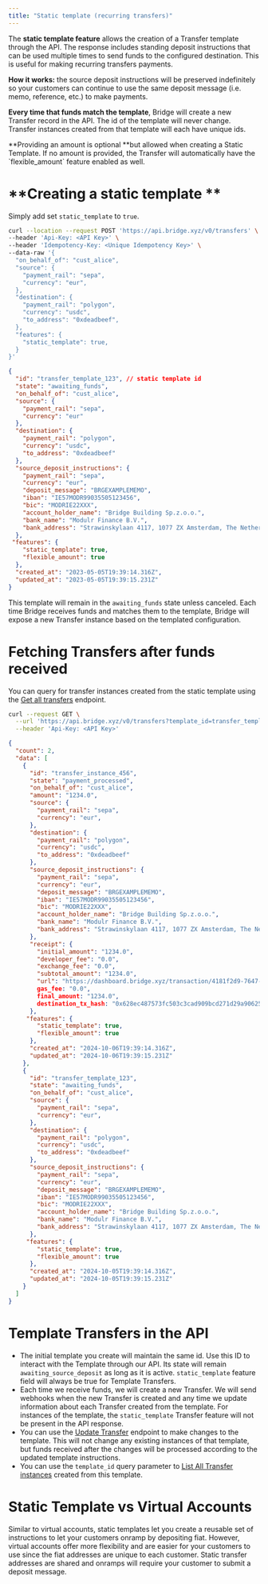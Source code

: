 ```yaml
---
title: "Static template (recurring transfers)"
---
```


The **static template feature** allows the creation of a Transfer template through the API. The response includes standing deposit instructions that can be used multiple times to send funds to the configured destination. This is useful for making recurring transfers payments.

**How it works:** the source deposit instructions will be preserved indefinitely so your customers can continue to use the same deposit message (i.e. memo, reference, etc.) to make payments.

**Every time that funds match the template**, Bridge will create a new Transfer record in the API. The id of the template will never change. Transfer instances created from that template will each have unique ids.

<Tip>
  **Providing an amount is optional **but allowed when creating a Static Template. If no amount is provided, the Transfer will automatically have the `flexible_amount` feature enabled as well.
</Tip>

# **Creating a static template **

Simply add set `static_template` to `true`.

```bash Request expandable
curl --location --request POST 'https://api.bridge.xyz/v0/transfers' \
--header 'Api-Key: <API Key>' \
--header 'Idempotency-Key: <Unique Idempotency Key>' \
--data-raw '{
  "on_behalf_of": "cust_alice",
  "source": {
    "payment_rail": "sepa",
    "currency": "eur",
  },
  "destination": {
    "payment_rail": "polygon",
    "currency": "usdc",
    "to_address": "0xdeadbeef",
  },
  "features": {
    "static_template": true,
  }
}'
```

```json Response expandable
{
  "id": "transfer_template_123", // static template id
  "state": "awaiting_funds",
  "on_behalf_of": "cust_alice",
  "source": {
    "payment_rail": "sepa",
    "currency": "eur"
  },
  "destination": {
    "payment_rail": "polygon",
    "currency": "usdc",
    "to_address": "0xdeadbeef"
  },
  "source_deposit_instructions": {
    "payment_rail": "sepa",
    "currency": "eur",
    "deposit_message": "BRGEXAMPLEMEMO",
    "iban": "IE57MODR99035505123456",
    "bic": "MODRIE22XXX",
    "account_holder_name": "Bridge Building Sp.z.o.o.",
    "bank_name": "Modulr Finance B.V.",
    "bank_address": "Strawinskylaan 4117, 1077 ZX Amsterdam, The Netherlands"
  },
 "features": {
    "static_template": true,
    "flexible_amount": true
  },
  "created_at": "2023-05-05T19:39:14.316Z",
  "updated_at": "2023-05-05T19:39:15.231Z"
}
```

This template will remain in the `awaiting_funds` state unless canceled. Each time Bridge receives funds and matches them to the template, Bridge will expose a new Transfer instance based on the templated configuration.

# **Fetching Transfers after funds received**

You can query for transfer instances created from the static template using the [<u>Get all transfers</u>](https://apidocs.bridge.xyz/reference/get_transfers) endpoint.

```bash filename
curl --request GET \
  --url 'https://api.bridge.xyz/v0/transfers?template_id=transfer_template_123' \
  --header 'Api-Key: <API Key>'
```

```json Response expandable
{
  "count": 2,
  "data": [
    {
      "id": "transfer_instance_456",
      "state": "payment_processed",
      "on_behalf_of": "cust_alice",
      "amount": "1234.0",
      "source": {
        "payment_rail": "sepa",
        "currency": "eur",
      },
      "destination": {
        "payment_rail": "polygon",
        "currency": "usdc",
        "to_address": "0xdeadbeef"
      },
      "source_deposit_instructions": {
        "payment_rail": "sepa",
        "currency": "eur",
        "deposit_message": "BRGEXAMPLEMEMO",
        "iban": "IE57MODR99035505123456",
        "bic": "MODRIE22XXX",
        "account_holder_name": "Bridge Building Sp.z.o.o.",
        "bank_name": "Modulr Finance B.V.",
        "bank_address": "Strawinskylaan 4117, 1077 ZX Amsterdam, The Netherlands"
      },
      "receipt": {
        "initial_amount": "1234.0",
        "developer_fee": "0.0",
        "exchange_fee": "0.0",
        "subtotal_amount": "1234.0",
        "url": "https://dashboard.bridge.xyz/transaction/4181f2d9-7647-4249-b340-068d6ebdf8a2/receipt/c571e913-1f94-457e-a158-4249526b847b",
        gas_fee: "0.0",
        final_amount: "1234.0",
        destination_tx_hash: "0x628ec487573fc503c3cad909bcd271d29a906257dc19a27db8cc82f213cf95e2",
      },
     "features": {
        "static_template": true,
        "flexible_amount": true
      },
      "created_at": "2024-10-06T19:39:14.316Z",
      "updated_at": "2024-10-06T19:39:15.231Z"
    },
    {
      "id": "transfer_template_123",
      "state": "awaiting_funds",
      "on_behalf_of": "cust_alice",
      "source": {
        "payment_rail": "sepa",
        "currency": "eur",
      },
      "destination": {
        "payment_rail": "polygon",
        "currency": "usdc",
        "to_address": "0xdeadbeef"
      },
      "source_deposit_instructions": {
        "payment_rail": "sepa",
        "currency": "eur",
        "deposit_message": "BRGEXAMPLEMEMO",
        "iban": "IE57MODR99035505123456",
        "bic": "MODRIE22XXX",
        "account_holder_name": "Bridge Building Sp.z.o.o.",
        "bank_name": "Modulr Finance B.V.",
        "bank_address": "Strawinskylaan 4117, 1077 ZX Amsterdam, The Netherlands"
      },
     "features": {
        "static_template": true,
        "flexible_amount": true
      },
      "created_at": "2024-10-05T19:39:14.316Z",
      "updated_at": "2024-10-05T19:39:15.231Z"
    }
  ]
}
```

# **Template Transfers in the API**

- The initial template you create will maintain the same id. Use this ID to interact with the Template through our API. Its state will remain `awaiting_source_deposit` as long as it is active. `static_template` feature field will always be true for Template Transfers.
- Each time we receive funds, we will create a new Transfer. We will send webhooks when the new Transfer is created and any time we update information about each Transfer created from the template. For instances of the template, the `static_template` Transfer feature will not be present in the API response.
- You can use the [<u>Update Transfer</u>](https://apidocs.bridge.xyz/reference/put_transfers-transferid) endpoint to make changes to the template. This will not change any existing instances of that template, but funds received after the changes will be processed according to the updated template instructions.
- You can use the `template_id` query parameter to [<u>List All Transfer instances</u>](https://apidocs.bridge.xyz/reference/get_transfers) created from this template.

# **Static Template vs Virtual Accounts**

Similar to virtual accounts, static templates let you create a reusable set of instructions to let your customers onramp by depositing fiat. However, virtual accounts offer more flexibility and are easier for your customers to use since the fiat addresses are unique to each customer. Static transfer addresses are shared and onramps will require your customer to submit a deposit message.